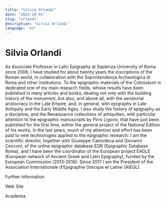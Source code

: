 ```yaml
---
title: "Silvia Orlandi"
date: "2023-10-01"
slug: "orlandi"
description: "Silvia Orlandi"
language: "en"
---
```


# Silvia Orlandi

As Associate Professor in Latin Epigraphy at Sapienza University of Roma since 2006, I have studied for about twenty years the inscriptions of the Roman world, in collaboration with the Soprintendenza Archeologica di Roma and other institutions. To the epigraphic materials of the Colosseum is dedicated one of my main research fields, whose results have been published in many articles and books, dealing not only with the building history of the monument, but also, and above all, with the senatorial aristocracy in the Late Empire, and, in general, with epigraphy in Late Antiquity and the Early Middle Ages. I also study the history of epigraphy as a discipline, and the Renaissance collections of antiquities, with particular attention to the epigraphic manuscripts by Pirro Ligorio, that have just been published for the first time, within the general project of the National Edition of his works. In the last years, much of my attention and effort has been paid to new technologies applied to the epigraphic research: I am the scientific director, together with Giuseppe Camodeca and Giovanni Cecconi, of the online epigraphic database EDR (Epigraphic Database Roma), and I have been the coordinator of the European project EAGLE (European network of Ancient Greek and Latin Epigraphy), funded by the European Commission (2013-2016). Since 2017 I am the President of the Association Internationale d’Epigraphie Grecque et Latine (AIEGL).

Further information

Web Site

Academia
